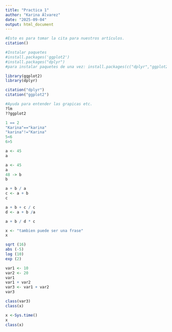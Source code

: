 ```yaml
---
title: "Practica 1"
author: "Karina Álvarez"
date: "2025-09-04"
output: html_document
---
```



```r
#Esto es para tomar la cita para nuestros artículos.
citation()

```

```r
#Instalar paquetes
#install.packages('ggplot2')
#install.packages("dplyr")
#para instalar paquetes de una vez: install.packages(c("dplyr","ggplot2"))
```

```r
library(ggplot2)
library(dplyr)
```

```r
citation("dplyr")
citation("ggplot2")
```

```r
#Ayuda para entender las grapicas etc.
?lm
??ggplot2
```

```r
1 == 2 
"Karina"=="karina"
"karina"!="Karina"
5<6
6>5
```

```r
a <- 45
a
```

```r
a <- 45
a
48 -> b
b

a + b / a
c <- a + b
c

a + b + c / c
d <- a + b /a

a + b / d * c

x <- "tambien puede ser una frase"
x
```

```r
sqrt (16)
abs (-5)
log (10)
exp (2)
```


```r
var1 <- 10 
var2 <- 20
var1 
var1 + var2 
var3 <- var1 + var2
var3
```

```r
class(var3)
class(x)
```

```r
x <-Sys.time()
x
class(x)
```

